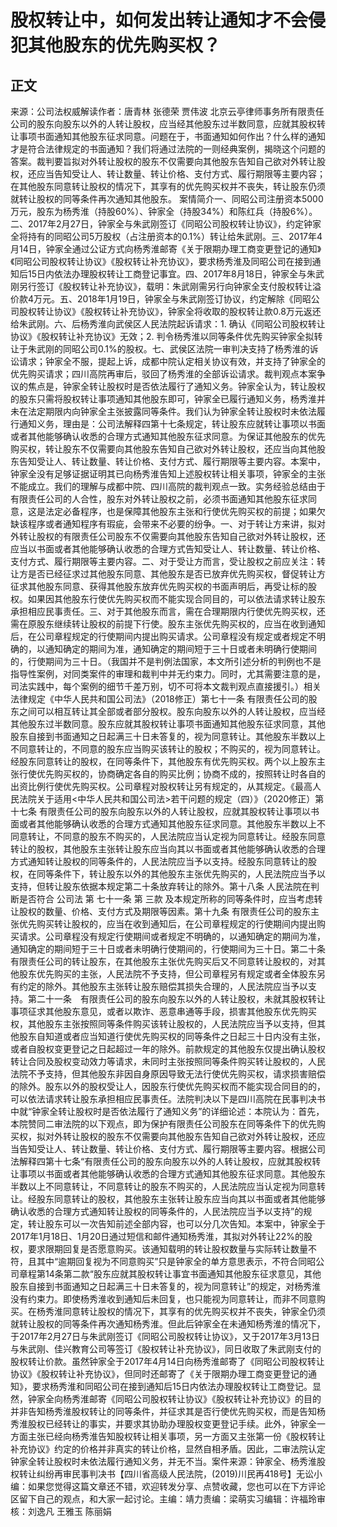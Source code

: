 # 股权转让中，如何发出转让通知才不会侵犯其他股东的优先购买权？
## 正文
来源：公司法权威解读作者：唐青林 张德荣 贾伟波 北京云亭律师事务所有限责任公司的股东向股东以外的人转让股权，应当经其他股东过半数同意，应就其股权转让事项书面通知其他股东征求同意。问题在于，书面通知如何作出？什么样的通知才是符合法律规定的书面通知？我们将通过法院的一则经典案例，揭晓这个问题的答案。裁判要旨拟对外转让股权的股东不仅需要向其他股东告知自己欲对外转让股权，还应当告知受让人、转让数量、转让价格、支付方式、履行期限等主要内容；在其他股东同意转让股权的情况下，其享有的优先购买权并不丧失，转让股东仍须就转让股权的同等条件再次通知其他股东。 案情简介一、同昭公司注册资本5000万元，股东为杨秀淮（持股60%）、钟家全（持股34%）和陈红兵（持股6%）。二、2017年2月27日，钟家全与朱武刚签订《同昭公司股权转让协议》，约定钟家全将持有的同昭公司5万股权（占注册资本的0.1%）转让给朱武刚。三、2017年4月14日，钟家全通过公证方式向杨秀淮邮寄《关于限期办理工商变更登记的通知》《同昭公司股权转让协议》《股权转让补充协议》，要求杨秀淮及同昭公司在接到通知后15日内依法办理股权转让工商登记事宜。四、2017年8月18日，钟家全与朱武刚另行签订《股权转让补充协议》，载明：朱武刚需另行向钟家全支付股权转让溢价款4万元。五、2018年1月19日，钟家全与朱武刚签订协议，约定解除《同昭公司股权转让协议》《股权转让补充协议》，钟家全将收取的股权转让款0.8万元返还给朱武刚。六、后杨秀淮向武侯区人民法院起诉请求：1. 确认《同昭公司股权转让协议》《股权转让补充协议》无效；2. 判令杨秀淮以同等条件优先购买钟家全拟转让于朱武刚的同昭公司0.1%的股权。七、武侯区法院一审判决支持了杨秀淮的诉讼请求；钟家全不服，提起上诉，成都中院认定相关协议有效，并支持了钟家全的优先购买请求；四川高院再审后，驳回了杨秀淮的全部诉讼请求。裁判观点本案争议的焦点是，钟家全转让股权时是否依法履行了通知义务。钟家全认为，转让股权的股东只需将股权转让事项通知其他股东即可，钟家全已履行通知义务，杨秀淮并未在法定期限内向钟家全主张披露同等条件。我们认为钟家全转让股权时未依法履行通知义务，理由是：公司法解释四第十七条规定，转让股东应就转让事项以书面或者其他能够确认收悉的合理方式通知其他股东征求同意。为保证其他股东的优先购买权，转让股东不仅需要向其他股东告知自己欲对外转让股权，还应当向其他股东告知受让人、转让数量、转让价格、支付方式、履行期限等主要内容。本案中，钟家全没有足够证据证明其已向杨秀淮告知上述股权转让相关事项，钟家全的主张不能成立。我们的理解与成都中院、四川高院的裁判观点一致。实务经验总结由于有限责任公司的人合性，股东对外转让股权之前，必须书面通知其他股东征求同意，这是法定必备程序，也是保障其他股东主张和行使优先购买权的前提；如果欠缺该程序或者通知程序有瑕疵，会带来不必要的纷争。一、对于转让方来讲，拟对外转让股权的有限责任公司股东不仅需要向其他股东告知自己欲对外转让股权，还应当以书面或者其他能够确认收悉的合理方式告知受让人、转让数量、转让价格、支付方式、履行期限等主要内容。二、对于受让方而言，受让股权之前应关注：转让方是否已经征求过其他股东同意、其他股东是否已放弃优先购买权，督促转让方征求其他股东同意、获得其他股东放弃优先购买权的书面声明后，再受让标的股权。如果因其他股东行使优先购买权而不能实现合同目的，可以依法请求转让股东承担相应民事责任。三、对于其他股东而言，需在合理期限内行使优先购买权，还需在原股东继续转让股权的前提下行使。股东主张优先购买权的，应当在收到通知后，在公司章程规定的行使期间内提出购买请求。公司章程没有规定或者规定不明确的，以通知确定的期间为准，通知确定的期间短于三十日或者未明确行使期间的，行使期间为三十日。（我国并不是判例法国家，本文所引述分析的判例也不是指导性案例，对同类案件的审理和裁判中并无约束力。同时，尤其需要注意的是，司法实践中，每个案例的细节千差万别，切不可将本文裁判观点直接援引。）相关法律规定《中华人民共和国公司法》（2018修正）第七十一条  有限责任公司的股东之间可以相互转让其全部或者部分股权。股东向股东以外的人转让股权，应当经其他股东过半数同意。股东应就其股权转让事项书面通知其他股东征求同意，其他股东自接到书面通知之日起满三十日未答复的，视为同意转让。其他股东半数以上不同意转让的，不同意的股东应当购买该转让的股权；不购买的，视为同意转让。经股东同意转让的股权，在同等条件下，其他股东有优先购买权。两个以上股东主张行使优先购买权的，协商确定各自的购买比例；协商不成的，按照转让时各自的出资比例行使优先购买权。公司章程对股权转让另有规定的，从其规定。《最高人民法院关于适用<中华人民共和国公司法>若干问题的规定（四）》（2020修正）第十七条  有限责任公司的股东向股东以外的人转让股权，应就其股权转让事项以书面或者其他能够确认收悉的合理方式通知其他股东征求同意。其他股东半数以上不同意转让，不同意的股东不购买的，人民法院应当认定视为同意转让。经股东同意转让的股权，其他股东主张转让股东应当向其以书面或者其他能够确认收悉的合理方式通知转让股权的同等条件的，人民法院应当予以支持。经股东同意转让的股权，在同等条件下，转让股东以外的其他股东主张优先购买的，人民法院应当予以支持，但转让股东依据本规定第二十条放弃转让的除外。第十八条  人民法院在判断是否符合 公司法 第 七十一条 第 三款 及本规定所称的同等条件时，应当考虑转让股权的数量、价格、支付方式及期限等因素。第十九条  有限责任公司的股东主张优先购买转让股权的，应当在收到通知后，在公司章程规定的行使期间内提出购买请求。公司章程没有规定行使期间或者规定不明确的，以通知确定的期间为准，通知确定的期间短于三十日或者未明确行使期间的，行使期间为三十日。第二十条  有限责任公司的转让股东，在其他股东主张优先购买后又不同意转让股权的，对其他股东优先购买的主张，人民法院不予支持，但公司章程另有规定或者全体股东另有约定的除外。其他股东主张转让股东赔偿其损失合理的，人民法院应当予以支持。第二十一条　有限责任公司的股东向股东以外的人转让股权，未就其股权转让事项征求其他股东意见，或者以欺诈、恶意串通等手段，损害其他股东优先购买权，其他股东主张按照同等条件购买该转让股权的，人民法院应当予以支持，但其他股东自知道或者应当知道行使优先购买权的同等条件之日起三十日内没有主张，或者自股权变更登记之日起超过一年的除外。前款规定的其他股东仅提出确认股权转让合同及股权变动效力等请求，未同时主张按照同等条件购买转让股权的，人民法院不予支持，但其他股东非因自身原因导致无法行使优先购买权，请求损害赔偿的除外。股东以外的股权受让人，因股东行使优先购买权而不能实现合同目的的，可以依法请求转让股东承担相应民事责任。法院判决以下是四川高院在民事判决书中就“钟家全转让股权时是否依法履行了通知义务”的详细论述：本院认为：首先，本院赞同二审法院的以下观点，即为保护有限责任公司股东在同等条件下的优先购买权，拟对外转让股权的股东不仅需要向其他股东告知自己欲对外转让股权，还应当告知受让人、转让数量、转让价格、支付方式、履行期限等主要内容。根据公司法解释四第十七条“有限责任公司的股东向股东以外的人转让股权，应就其股权转让事项以书面或者其他能够确认收悉的合理方式通知其他股东征求同意。其他股东半数以上不同意转让，不同意转让的股东不购买的，人民法院应当认定视为同意转让。经股东同意转让的股权，其他股东主张转让股东应当向其以书面或者其他能够确认收悉的合理方式通知转让股权的同等条件的，人民法院应当予以支持”的规定，转让股东可以一次告知前述全部内容，也可以分几次告知。本案中，钟家全于2017年1月18日、1月20日通过短信和邮件通知杨秀淮，其拟对外转让22%的股权，要求限期回复是否愿意购买。该通知载明的转让股权数量与实际转让数量不符，且其中“逾期回复视为不同意购买”只是钟家全的单方意思表示，不符合同昭公司章程第14条第二款“股东应就其股权转让事宜书面通知其他股东征求意见，其他股东自接到书面通知之日起满三十日未答复的，视为同意转让”的规定，对杨秀淮没有约束力。即使杨秀淮收到通知后未回复，也只能视为同意转让，而非不同意购买。在杨秀淮同意转让股权的情况下，其享有的优先购买权并不丧失，钟家全仍须就转让股权的同等条件再次通知杨秀淮。但此后钟家全在未通知杨秀淮的情况下，于2017年2月27日与朱武刚签订《同昭公司股权转让协议》，又于2017年3月13日与朱武刚、佳兴教育公司等签订《股权转让补充协议》，同日收取了朱武刚支付的股权转让价款。虽然钟家全于2017年4月14日向杨秀淮邮寄了《同昭公司股权转让协议》《股权转让补充协议》，但同时还邮寄了《关于限期办理工商变更登记的通知》，要求杨秀淮和同昭公司在接到通知后15日内依法办理股权转让工商登记。显然，钟家全向杨秀淮邮寄《同昭公司股权转让协议》《股权转让补充协议》的目的并非告知杨秀淮股权转让的同等条件，并征求其是否行使优先购买权，而是告知杨秀淮股权已经转让的事实，并要求其协助办理股权变更登记手续。此外，钟家全一方面主张已经向杨秀淮告知股权转让相关事项，另一方面又主张第一份《股权转让补充协议》约定的价格并非真实的转让价格，显然自相矛盾。因此，二审法院认定钟家全转让股权时未依法履行通知义务，并无不当。案件来源：钟家全、杨秀淮股权转让纠纷再审民事判决书【四川省高级人民法院，(2019)川民再418号】无讼小编：如果您觉得这篇文章还不错，欢迎转发分享、点赞收藏，您也可以在下方评论区留下自己的观点，和大家一起讨论。主编：靖力责编：梁萌实习编辑：许福玲审核：刘逸凡 王雅玉 陈丽娟